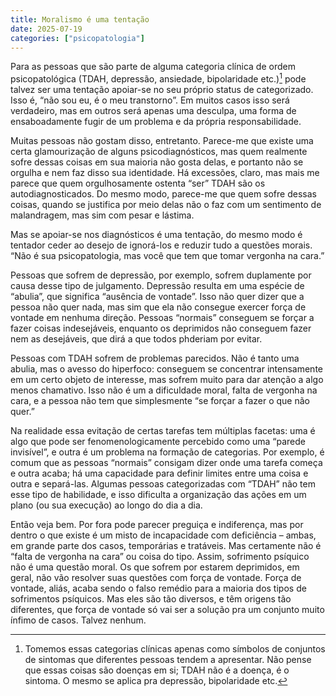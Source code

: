 ```yaml
---
title: Moralismo é uma tentação
date: 2025-07-19
categories: ["psicopatologia"]
---
```


Para as pessoas que são parte de alguma categoria clínica de ordem psicopatológica (TDAH, depressão, ansiedade, bipolaridade etc.)[^1] pode talvez ser uma tentação apoiar-se no seu próprio status de categorizado. Isso é, "não sou eu, é o meu transtorno". Em muitos casos isso será verdadeiro, mas em outros será apenas uma desculpa, uma forma de ensaboadamente fugir de um problema e da própria responsabilidade.

[^1]: Tomemos essas categorias clínicas apenas como símbolos de conjuntos de sintomas que diferentes pessoas tendem a apresentar. Não pense que essas coisas são doenças em si; TDAH não é a doença, é o sintoma. O mesmo se aplica pra depressão, bipolaridade etc.

Muitas pessoas não gostam disso, entretanto. Parece-me que existe uma certa glamourização de alguns psicodiagnósticos, mas quem realmente sofre dessas coisas em sua maioria não gosta delas, e portanto não se orgulha e nem faz disso sua identidade. Há excessões, claro, mas mais me parece que quem orgulhosamente ostenta "ser" TDAH são os autodiagnosticados. Do mesmo modo, parece-me que quem sofre dessas coisas, quando se justifica por meio delas não o faz com um sentimento de malandragem, mas sim com pesar e lástima.

Mas se apoiar-se nos diagnósticos é uma tentação, do mesmo modo é tentador ceder ao desejo de ignorá-los e reduzir tudo a questões morais. "Não é sua psicopatologia, mas você que tem que tomar vergonha na cara."

Pessoas que sofrem de depressão, por exemplo, sofrem duplamente por causa desse tipo de julgamento. Depressão resulta em uma espécie de "abulia", que significa "ausência de vontade". Isso não quer dizer que a pessoa não quer nada, mas sim que ela não consegue exercer força de vontade em nenhuma direção. Pessoas "normais" conseguem se forçar a fazer coisas indesejáveis, enquanto os deprimidos não conseguem fazer nem as desejáveis, que dirá a que todos phderiam por evitar.

Pessoas com TDAH sofrem de problemas parecidos. Não é tanto uma abulia, mas o avesso do hiperfoco: conseguem se concentrar intensamente em um certo objeto de interesse, mas sofrem muito para dar atenção a algo menos chamativo. Isso não é um a dificuldade moral, falta de vergonha na cara, e a pessoa não tem que simplesmente "se forçar a fazer o que não quer."

Na realidade essa evitação de certas tarefas tem múltiplas facetas: uma é algo que pode ser fenomenologicamente percebido como uma "parede invisível", e outra é um problema na formação de categorias. Por exemplo, é comum que as pessoas "normais" consigam dizer onde uma tarefa começa e outra acaba; há uma capacidade para definir limites entre uma coisa e outra e separá-las. Algumas pessoas categorizadas com "TDAH" não tem esse tipo de habilidade, e isso dificulta a organização das ações em um plano (ou sua execução) ao longo do dia a dia.

Então veja bem. Por fora pode parecer preguiça e indiferença, mas por dentro o que existe é um misto de incapacidade com deficiência -- ambas, em grande parte dos casos, temporárias e tratáveis. Mas certamente não é "falta de vergonha na cara" ou coisa do tipo. Assim, sofrimento psíquico não é uma questão moral. Os que sofrem por estarem deprimidos, em geral, não vão resolver suas questões com força de vontade. Força de vontade, aliás, acaba sendo o falso remédio para a maioria dos tipos de sofrimentos psíquicos. Mas eles são tão diversos, e têm origens tão diferentes, que força de vontade só vai ser a solução pra um conjunto muito ínfimo de casos. Talvez nenhum.
